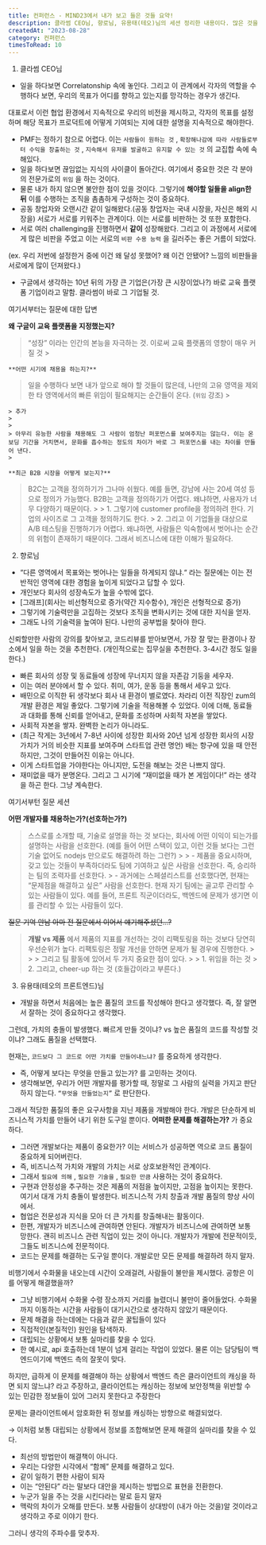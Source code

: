 ```yaml
---
title: 컨퍼런스 - MIND23에서 내가 보고 들은 것들 요약!
description: 클라썸 CEO님, 향로님, 유용태(테오)님의 세션 정리한 내용이다. 많은 것을 배우고 갑니다...ㅎㅎ
createdAt: "2023-08-28"
category: 컨퍼런스
timesToRead: 10
---
```

1. 클라썸 CEO님
 - 일을 하다보면 Correlatonship 속에 놓인다. 그리고 이 관계에서 각자의 역할을 수행하다 보면, 우리의 목표가 어디를 향하고 있는지를 망각하는 경우가 생긴다.

대표로서 이런 협업 환경에서 지속적으로 우리의 비전을 제시하고, 각자의 목표를 설정하며 해당 목표가 프로덕트에 어떻게 기여되는 지에 대한 설명을 지속적으로 해야한다.

 - PMF는 정하기 참으로 어렵다. 이는 `사람들이 원하는 것` , `확장해나감에 따라 사람들로부터 수익을 창출하는 것` , `지속해서 유저를 발굴하고 유지할 수 있는 것` 의 교집합 속에 속해있다.
 - 일을 하다보면 끊임없는 지식의 사이클이 돌아간다. 여기에서 중요한 것은 각 분야의 전문가로의 `위임` 을 하는 것이다.
  - 물론 내가 하지 않으면 불안한 점이 있을 것이다. 그렇기에 **해야할 일들을 align한 뒤** 이를 수행하는 조직을 촘촘하게 구성하는 것이 중요하다.
 - 공동 창업자와 오랜시간 같이 일해왔다.(공동 창업자는 국내 시장을, 자신은 해외 시장을) 서로가 서로를 키워주는 관계이다. 이는 서로를 비판하는 것 또한 포함한다.
  - 서로 여러 challenging을 진행하면서 **같이** 성장해왔다. 그리고 이 과정에서 서로에게 많은 비판을 주었고 이는 서로의 `비판 수용 능력` 을 길러주는 좋은 거름이 되었다.

(ex. 우리 저번에 설정한거 중에 이건 왜 달성 못했어? 왜 이건 안됐어? 느낌의 비판들을 서로에게 많이 던져왔다.)

 - 구글에서 생각하는 10년 뒤의 가장 큰 기업은(가장 큰 시장이었나?) 바로 교육 플랫폼 기업이라고 말함. 클라썸이 바로 그 기업될 것.

여기서부터는 질문에 대한 답변

**왜 구글이 교육 플랫폼을 지정했는지?**

 > “성장” 이라는 인간의 본능을 자극하는 것. 이로써 교육 플랫폼의 영향이 매우 커질 것
    >

    **어떤 시기에 채용을 하는지?**

 > 일을 수행하다 보면 내가 앞으로 해야 할 것들이 많은데, 나만의 고유 영역을 제외한 타 영역에서의 빠른 위임이 필요해지는 순간들이 온다. (`위임` 강조)
    >

    > 추가
    >
    >
    > 아무리 유능한 사람을 채용해도 그 사람이 엄청난 퍼포먼스를 보여주지는 않는다. 이는 온보딩 기간을 거치면서, 문화를 흡수하는 정도의 차이가 바로 그 퍼포먼스를 내는 차이를 만들어 낸다.
    >

    **최근 B2B 시장을 어떻게 보는지?**

 > B2C는 고객을 정의하기가 그나마 쉬웠다. 예를 들면, 강남에 사는 20세 여성 등으로 정의가 가능했다. B2B는 고객을 정의하기가 어렵다. 왜냐하면, 사용자가 너무 다양하기 때문이다.
    >
    > 1. 그렇기에 customer profile을 정의하려 한다. 기업의 사이즈로 그 고객을 정의하기도 한다.
    > 2. 그리고 이 기업들을 대상으로 A/B 테스팅을 진행하기가 어렵다. 왜냐하면, 사람들은 익숙함에서 벗어나는 순간의 위험이 존재하기 때문이다. 그래서 비즈니스에 대한 이해가 필요하다.
2. 향로님
 - “다른 영역에서 목표와는 벗어나는 일들을 하게되지 않냐.“ 라는 질문에는 이는 전반적인 영역에 대한 경험을 높이게 되었다고 답할 수 있다.
 - 개인보다 회사의 성장속도가 높을 수밖에 없다.
  - [그래프](회사는 비선형적으로 증가(약간 지수함수), 개인은 선형적으로 증가)
  - 그렇기에 기술력만을 고집하는 것보다 조직을 변화시키는 것에 대한 지식을 얻자.
  - 그래도 나의 기술력을 높여야 된다. 나만의 공부법을 찾아야 한다.

신뢰할만한 사람의 강의를 찾아보고, 코드리뷰를 받아보면서, 가장 잘 맞는 환경이나 장소에서 일을 하는 것을 추천한다. (개인적으로는 집무실을 추천한다. 3-4시간 정도 일을 한다.)

 - 빠른 회사의 성장 및 동료들에 성장에 무너지지 않을 자존감 기둥을 세우자.
  - 이는 여러 분야에서 할 수 있다. 취미, 여가, 운동 등을 통해서 세우고 있다.
 - 배민으로 이직한 뒤 생각보다 회사 내 환경이 별로였다. 차라리 이전 직장인 zum의 개발 환경은 제일 좋았다. 그렇기에 기술을 적용해볼 수 있었다. 이에 더해, 동료들과 대화를 통해 신뢰를 얻어내고, 문화를 조성하며 사회적 자본을 쌓았다.
  - 사회적 자본을 쌓자. 완벽한 논리가 아니라도.
 - (최근 작게는 3년에서 7-8년 사이에 성장한 회사와 20년 넘게 성장한 회사의 시장 가치가 거의 비슷한 지표를 보여주며 스타트업 관련 명언) 배는 항구에 있을 때 안전하지만, 그것이 만들어진 이유는 아니다.
  - 이게 스타트업을 가야한다는 아니지만, 도전을 해보는 것은 나쁘지 않다.
 - 재미없을 때가 분명온다. 그리고 그 시기에 “재미없을 때가 본 게임이다!” 라는 생각을 하곤 한다. 그냥 계속한다.

여기서부턴 질문 세션

**어떤 개발자를 채용하는가?(선호하는가?)**

 > 스스로를 소개할 때, 기술로 설명을 하는 것 보다는, 회사에 어떤 이익이 되는가를 설명하는 사람을 선호한다. (예를 들어 어떤 스택이 있고, 이런 것들 보다는 그런 기술 없어도 nodejs 만으로도 해결하려 하는 그런?)
    >
    > - 제품을 중요시하며, 갖고 있는 것들이 부족하더라도 팀에 기여하고 싶은 사람을 선호한다. 즉, 승리하는 팀의 조력자를 선호한다.
    > - 과거에는 스페셜리스트를 선호했다면, 현재는 “문제점을 해결하고 싶은” 사람을 선호한다. 현재 자기 팀에는 골고루 관리할 수 있는 사람들이 있다. 예를 들어, 프론트 직군이더라도, 백엔드에 문제가 생기면 이를 관리할 수 있는 사람들이 있다.

~~질문 기억 안남 아마 전 질문에서 이어서 얘기해주셨던…?~~

 > **개발 vs 제품** 에서 제품의 지표를 개선하는 것이 리팩토링을 하는 것보다 당연히 우선순위가 높다. 리팩토링은 정말 개선을 안하면 문제가 될 경우에 진행한다.
    >
    >
    > 그리고 팀 활동에 있어서 두 가지 중요한 점이 있다.
    >
    > 1. 위임을 하는 것
    > 2. 그리고, cheer-up 하는 것 (호들갑이라고 부른다.)
3. 유용태(테오의 프론트엔드)님
 - 개발을 하면서 처음에는 높은 품질의 코드를 작성해야 한다고 생각했다. 즉, 잘 알면서 잘하는 것이 중요하다고 생각했다.

그런데, 가치의 충돌이 발생했다. 빠르게 만들 것이냐? vs 높은 품질의 코드를 작성할 것이냐? 그래도 품질을 선택했다.

현재는, `코드보다 그 코드로 어떤 가치를 만들어내느냐?` 를 중요하게 생각한다.

  - 즉, 어떻게 보다는 무엇을 만들고 있는가? 를 고민하는 것이다.
  - 생각해보면, 우리가 어떤 개발자를 평가할 때, 정말로 그 사람의 실력을 가지고 판단하지 않는다. `“무엇을 만들었는지”` 로 판단한다.

그래서 적당한 품질의 좋은 요구사항을 지닌 제품을 개발해야 한다. 개발은 단순하게 비즈니스적 가치를 만들어 내기 위한 도구일 뿐이다. **어떠한 문제를 해결하는가?** 가 중요하다.

 - 그러면 개발보다는 제품이 중요한가? 이는 서비스가 성공하면 역으로 코드 품질이 중요하게 되어버린다.
  - 즉, 비즈니스적 가치와 개발의 가치는 서로 상호보완적인 관계이다.
  - 그래서 `필요에 의해` , `필요한 기술을` , `필요한 만큼` 사용하는 것이 중요하다.
  - 구현과 안정성을 추구하는 것은 제품의 저점을 높이지만, 고점을 높이지는 못한다. 여기서 대개 가치 충돌이 발생한다. 비즈니스적 가치 창출과 개발 품질의 향상 사이에서.
 - 협업은 전문성과 지식을 모아 더 큰 가치를 창출해내는 활동이다.
  - 한편, 개발자가 비즈니스에 관여하면 안된다. 개발자가 비즈니스에 관여하면 보통 망한다. 괜히 비즈니스 관련 직업이 있는 것이 아니다. 개발자가 개발에 전문적이듯, 그들도 비즈니스에 전문적이다.
 - 코드는 문제를 해결하는 도구일 뿐이다. 개발로만 모든 문제를 해결하려 하지 말자.

비행기에서 수화물을 내오는데 시간이 오래걸려, 사람들이 불만을 제시했다. 공항은 이를 어떻게 해결했을까?

  - 그냥 비행기에서 수화물 수령 장소까지 거리를 늘렸더니 불만이 줄어들었다. 수화물까지 이동하는 시간을 사람들이 대기시간으로 생각하지 않았기 때문이다.
 - 문제 해결을 하는데에는 다음과 같은 꿀팁들이 있다
  - 직접적인(본질적인) 원인을 탐색하자.
  - 대립되는 상황에서 보통 실마리를 찾을 수 있다.
  - 한 예시로, api 호출하는데 1분이 넘게 걸리는 작업이 있었다. 물론 이는 담당팀이 백엔드이기에 백엔드 측의 잘못이 맞다.

하지만, 급하게 이 문제를 해결해야 하는 상황에서 백엔드 측은 클라이언트의 캐싱을 하면 되지 않느냐? 라고 주장하고, 클라이언트는 캐싱하는 정보에 보안정책을 위반할 수 있는 민감한 정보들이 있어 그러지 못한다고 주장한다

문제는 클라이언트에서 암호화한 뒤 정보를 캐싱하는 방향으로 해결되었다.

→ 이처럼 보통 대립되는 상황에서 정보를 조합해보면 문제 해결의 실마리를 찾을 수 있다.

  - 최선의 방법만이 해결책이 아니다.
  - 우리는 다양한 시각에서 “함께” 문제를 해결하고 있다.
 - 같이 일하기 편한 사람이 되자
  - 이는 “안된다” 라는 말보다 대안을 제시하는 방법으로 표현을 전환한다.
  - 누군가 일을 주는 것을 시킨다라는 말로 듣지 말자
  - 맥락의 차이가 오해를 만든다. 보통 사람들이 상대방이 (내가 아는 것을)알 것이라고 생각하고 주로 이야기 한다.

그러니 생각의 주파수를 맞추자.